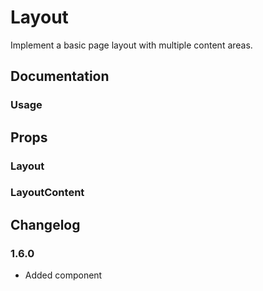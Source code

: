
# Layout

Implement a basic page layout with multiple content areas.

<Links component="layout" />

## Documentation

### Usage

<Demo component="layout/usage" />

## Props

### Layout

<PropsTable component="Layout" />

### LayoutContent

<PropsTable component="LayoutContent" />

## Changelog

### 1.6.0

- Added component
